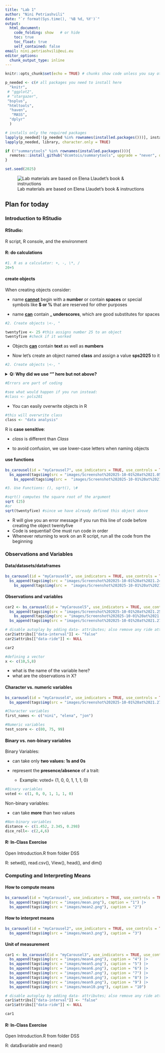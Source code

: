 ```yaml
---
title: "Lab 1"
author: "Nini Petriashvili"
date: "`r format(Sys.time(), '%B %d, %Y')`"
output:
  html_document:
    code_folding: show   # or hide
    toc: true
    toc_float: true
    self_contained: false
email: nini.petriashvili@eui.eu
editor_options: 
  chunk_output_type: inline
---
```


```r
knitr::opts_chunk$set(echo = TRUE) # chunks show code unless you say otherwise

p_needed <- c(# all packages you need to install here
  "knitr",
 # "ggplot2",
 # "stargazer",
 "bsplus",
 "htmltools",
  "haven", 
   "MASS",
  "dplyr" 
  ) 

# installs only the required packages 
lapply(p_needed[!(p_needed %in% rownames(installed.packages()))], install.packages)
lapply(p_needed, library, character.only = TRUE)

if (!"summarytools" %in% rownames(installed.packages())){
  remotes::install_github("dcomtois/summarytools", upgrade = "never", dependencies = TRUE)
}

set.seed(2025)
```

![Lab materials are based on Elena Llaudet’s book & instructions](images/Screenshot%202025-10-01%20at%2019.41.28.png)

## Plan for today

### Introduction to RStudio {.tabset}

#### RStudio:

R script, R console, and the environment

#### R: do calculations

```r
#1. R as a calculator: +, -, \*, /
20+5
```

<!-- commenting out shiny apps for now (after lab1)
<iframe src="https://nix955-nino-petriashvili.shinyapps.io/Lab1/"
        width="100%" height="460" style="border:1px solid #ddd;"></iframe>
-->       

#### create objects

When creating objects consider:

-   name [**cannot**]{.underline} begin with a **number** or contain **spaces** or special symbols like **\$ or %** that are reserved for other purposes

-   name [**can**]{.underline} contain **\_ underscores**, which are good substitutes for spaces

```r
#2. Create objects \<-, "

twentyfive <- 25 #this assigns number 25 to an object
twentyfive #check if it worked
```

-   Objects [**can**]{.underline} contain **text** as well as **numbers**

-   Now let's create an object named **class** and assign a value **sps2025** to it

```r
#2. Create objects \<-, "

```

<!--
<iframe src="https://nix955-nino-petriashvili.shinyapps.io/Lab1/"
        width="100%" height="460" style="border:1px solid #ddd;"></iframe>
-->

<details>

<summary><strong>Q: Why did we use "" here but not above?</strong></summary>

::: {markdown="1"}
-   Names of objects, functions, arguments, and special values (`TRUE`, `FALSE`, `NA`, `NULL`) **should not** be in quotes.
-   Other plain text should be in quotes.
-   **Numbers** should never be in quotes unless you want R to treat them as text.
:::

</details>

```r
#Errors are part of coding

#see what would happen if you run instead:
#class <- pols201
```

-   You can easily overwrite objects in R

```r
#this will overwrite class
class <- "data analysis"
```

R is **case sensitive**:

-   *class* is different than *Class*

-   to avoid confusion, we use lower-case letters when naming objects

#### use functions

```r
bs_carousel(id = "myCarousel7", use_indicators = TRUE, use_controls = TRUE) |>
  bs_append(tags$img(src = "images/Screenshot%202025-10-01%20at%2021.05.04.png"), caption = "1") |>
    bs_append(tags$img(src =  "images/Screenshot%202025-10-01%20at%2021.09.02.png"), caption = "2")
```

```r
#3. Use Functions: (), sqrt(), \#

#sqrt() computes the square root of the argument
sqrt (25)
#or
sqrt(twentyfive) #since we have already defined this object above
```
-   R will give you an error message if you run this line of code before creating the object twentyfive
-   Code is sequential! One must run code in order
-   Whenever returning to work on an R script, run all the code from the beginning


### Observations and Variables {.tabset}

#### Data/datasets/dataframes

```r
bs_carousel(id = "myCarousel6", use_indicators = TRUE, use_controls = TRUE) |>
  bs_append(tags$img(src = "images/Screenshot%202025-10-01%20at%2021.24.35-01.png"), caption = "1") |>
    bs_append(tags$img(src =  "images/Screenshot%202025-10-01%20at%2021.24.43.png"), caption = "2")
```

#### Observations and variables

```r
car2 <- bs_carousel(id = "myCarousel5", use_indicators = TRUE, use_controls = TRUE) |>
  bs_append(tags$img(src = "images/Screenshot%202025-10-01%20at%2021.25.17.png"), caption = "1") |>
    bs_append(tags$img(src = "images/Screenshot%202025-10-01%20at%2021.25.45.png"), caption = "2") |>
  bs_append(tags$img(src = "images/Screenshot%202025-10-01%20at%2021.27.30.png"), caption = "3")

# disable autoplay by adding data- attributes; also remove any ride attr
car2$attribs[["data-interval"]] <- "false"
car2$attribs[["data-ride"]] <- NULL

car2
```


```r
#defining a vector
x <- c(10,5,8)
```

-   what is the name of the variable here?
-   what are the observations in X?


#### Character vs. numeric variables

```r
bs_carousel(id = "myCarousel4", use_indicators = TRUE, use_controls = TRUE) |>
  bs_append(tags$img(src = "images/Screenshot%202025-10-01%20at%2021.27.43.png"))
```

```r
#Character variables
first_names <- c("nini", "elena", "jon")
```

```r
#Numeric variables
test_score <- c(80, 75, 99)
```

<!--
<iframe src="https://nix955-nino-petriashvili.shinyapps.io/Lab1/"
        width="100%" height="460" style="border:1px solid #ddd;"></iframe>
-->

#### Binary vs. non-binary variables

Binary Variables:

-   can take only **two values: 1s and 0s**

-   represent the **presence/absence** of a trait:

    -   Example: voted= {1, 0, 0, 1, 1, 1, 0}

```r
#Binary variables
voted <- c(1, 0, 0, 1, 1, 1, 0)
```

Non-binary variables:

-   can take **more** than two values

```r
#Non-binary variables
distance <- c(1.452, 2.345, 0.298)
dice_roll<- c(2,4,6)
```

<!--
<iframe src="https://nix955-nino-petriashvili.shinyapps.io/Lab1/"
        width="100%" height="460" style="border:1px solid #ddd;"></iframe>
-->


#### R: In-Class Exercise

Open Introduction.R from folder DSS

R: setwd(), read.csv(), View(), head(), and dim()

### Computing and Interpreting Means {.tabset}

#### How to compute means

```r
bs_carousel(id = "myCarousel", use_indicators = TRUE, use_controls = TRUE) |>
  bs_append(tags$img(src = "images/mean.png"), caption = "1") |>
  bs_append(tags$img(src = "images/mean2.png"), caption = "2")
```

#### How to interpret means

```r
bs_carousel(id = "myCarousel2", use_indicators = TRUE, use_controls = TRUE) |>
  bs_append(tags$img(src = "images/mean3.png"), caption = "3")
```

#### Unit of measurement

```r
car1 <- bs_carousel(id = "myCarousel3", use_indicators = TRUE, use_controls = TRUE) |>
  bs_append(tags$img(src = "images/mean4.png"), caption = "4") |>
  bs_append(tags$img(src = "images/mean5.png"), caption = "5") |>
  bs_append(tags$img(src = "images/mean6.png"), caption = "6") |>
  bs_append(tags$img(src = "images/mean7.png"), caption = "7") |>
  bs_append(tags$img(src = "images/mean8.png"), caption = "8") |>
  bs_append(tags$img(src = "images/mean9.png"), caption = "9") |>
  bs_append(tags$img(src = "images/mean10.png"), caption = "10")

# disable autoplay by adding data- attributes; also remove any ride attr
car1$attribs[["data-interval"]] <- "false"
car1$attribs[["data-ride"]] <- NULL

car1
```


#### R: In-Class Exercise

Open Introduction.R from folder DSS

R: data\$variable and mean()

#### 
